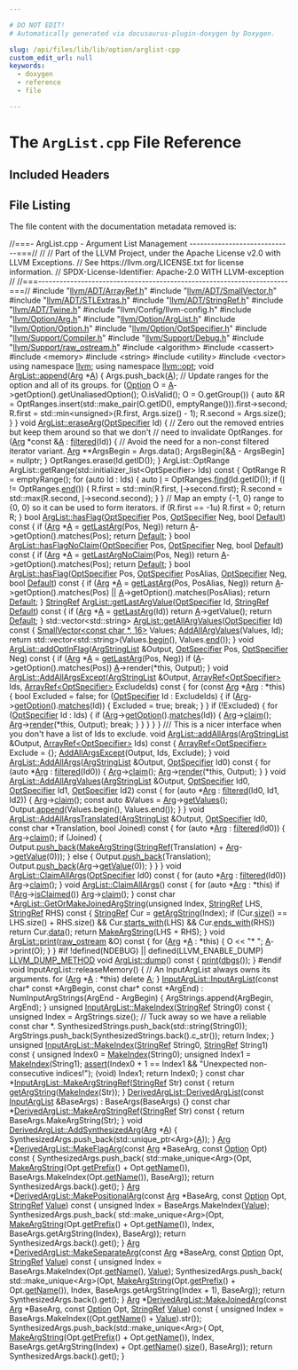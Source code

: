 ```yaml
---

# DO NOT EDIT!
# Automatically generated via docusaurus-plugin-doxygen by Doxygen.

slug: /api/files/lib/lib/option/arglist-cpp
custom_edit_url: null
keywords:
  - doxygen
  - reference
  - file

---
```





# The `ArgList.cpp` File Reference

<DoxygenPage pluginConfig={pluginConfig}>



## Included Headers

<IncludesList>
<IncludesListItem
  filePath="llvm/ADT/ArrayRef.h"
  permalink="/docs/api/files/include/include/llvm/include/llvm/adt/arrayref-h"
  isLocal="true" />
<IncludesListItem
  filePath="llvm/ADT/SmallVector.h"
  permalink="/docs/api/files/include/include/llvm/include/llvm/adt/smallvector-h"
  isLocal="true" />
<IncludesListItem
  filePath="llvm/ADT/STLExtras.h"
  permalink="/docs/api/files/include/include/llvm/include/llvm/adt/stlextras-h"
  isLocal="true" />
<IncludesListItem
  filePath="llvm/ADT/StringRef.h"
  permalink="/docs/api/files/include/include/llvm/include/llvm/adt/stringref-h"
  isLocal="true" />
<IncludesListItem
  filePath="llvm/ADT/Twine.h"
  permalink="/docs/api/files/include/include/llvm/include/llvm/adt/twine-h"
  isLocal="true" />
<IncludesListItem
  filePath="llvm/Config/llvm-config.h"
  permalink=""
  isLocal="true" />
<IncludesListItem
  filePath="llvm/Option/Arg.h"
  permalink="/docs/api/files/include/include/llvm/include/llvm/option/arg-h"
  isLocal="true" />
<IncludesListItem
  filePath="llvm/Option/ArgList.h"
  permalink="/docs/api/files/include/include/llvm/include/llvm/option/arglist-h"
  isLocal="true" />
<IncludesListItem
  filePath="llvm/Option/Option.h"
  permalink="/docs/api/files/include/include/llvm/include/llvm/option/option-h"
  isLocal="true" />
<IncludesListItem
  filePath="llvm/Option/OptSpecifier.h"
  permalink="/docs/api/files/include/include/llvm/include/llvm/option/optspecifier-h"
  isLocal="true" />
<IncludesListItem
  filePath="llvm/Support/Compiler.h"
  permalink="/docs/api/files/include/include/llvm/include/llvm/support/compiler-h"
  isLocal="true" />
<IncludesListItem
  filePath="llvm/Support/Debug.h"
  permalink="/docs/api/files/include/include/llvm/include/llvm/support/debug-h"
  isLocal="true" />
<IncludesListItem
  filePath="llvm/Support/raw_ostream.h"
  permalink="/docs/api/files/include/include/llvm/include/llvm/support/raw-ostream-h"
  isLocal="true" />
<IncludesListItem
  filePath="algorithm"
  permalink=""
  isLocal="false" />
<IncludesListItem
  filePath="cassert"
  permalink=""
  isLocal="false" />
<IncludesListItem
  filePath="memory"
  permalink=""
  isLocal="false" />
<IncludesListItem
  filePath="string"
  permalink=""
  isLocal="false" />
<IncludesListItem
  filePath="utility"
  permalink=""
  isLocal="false" />
<IncludesListItem
  filePath="vector"
  permalink=""
  isLocal="false" />
</IncludesList>


## File Listing

The file content with the documentation metadata removed is:

<ProgramListing>

<Link id="l00001" /><CodeLine lineNumber="1"><Highlight kind="comment">//===- ArgList.cpp - Argument List Management -----------------------------===//</Highlight><Highlight kind="normal"></Highlight></CodeLine>
<Link id="l00002" /><CodeLine lineNumber="2"><Highlight kind="normal"></Highlight><Highlight kind="comment">//</Highlight><Highlight kind="normal"></Highlight></CodeLine>
<Link id="l00003" /><CodeLine lineNumber="3"><Highlight kind="normal"></Highlight><Highlight kind="comment">// Part of the LLVM Project, under the Apache License v2.0 with LLVM Exceptions.</Highlight><Highlight kind="normal"></Highlight></CodeLine>
<Link id="l00004" /><CodeLine lineNumber="4"><Highlight kind="normal"></Highlight><Highlight kind="comment">// See https://llvm.org/LICENSE.txt for license information.</Highlight><Highlight kind="normal"></Highlight></CodeLine>
<Link id="l00005" /><CodeLine lineNumber="5"><Highlight kind="normal"></Highlight><Highlight kind="comment">// SPDX-License-Identifier: Apache-2.0 WITH LLVM-exception</Highlight><Highlight kind="normal"></Highlight></CodeLine>
<Link id="l00006" /><CodeLine lineNumber="6"><Highlight kind="normal"></Highlight><Highlight kind="comment">//</Highlight><Highlight kind="normal"></Highlight></CodeLine>
<Link id="l00007" /><CodeLine lineNumber="7"><Highlight kind="normal"></Highlight><Highlight kind="comment">//===----------------------------------------------------------------------===//</Highlight><Highlight kind="normal"></Highlight></CodeLine>
<Link id="l00008" /><CodeLine lineNumber="8"><Highlight kind="normal"></Highlight></CodeLine>
<Link id="l00009" /><CodeLine lineNumber="9"><Highlight kind="normal"></Highlight><Highlight kind="preprocessor">#include &quot;<a href="/docs/api/files/include/include/llvm/include/llvm/adt/arrayref-h">llvm/ADT/ArrayRef.h</a>&quot;</Highlight><Highlight kind="normal"></Highlight></CodeLine>
<Link id="l00010" /><CodeLine lineNumber="10"><Highlight kind="normal"></Highlight><Highlight kind="preprocessor">#include &quot;<a href="/docs/api/files/include/include/llvm/include/llvm/adt/smallvector-h">llvm/ADT/SmallVector.h</a>&quot;</Highlight><Highlight kind="normal"></Highlight></CodeLine>
<Link id="l00011" /><CodeLine lineNumber="11"><Highlight kind="normal"></Highlight><Highlight kind="preprocessor">#include &quot;<a href="/docs/api/files/include/include/llvm/include/llvm/adt/stlextras-h">llvm/ADT/STLExtras.h</a>&quot;</Highlight><Highlight kind="normal"></Highlight></CodeLine>
<Link id="l00012" /><CodeLine lineNumber="12"><Highlight kind="normal"></Highlight><Highlight kind="preprocessor">#include &quot;<a href="/docs/api/files/include/include/llvm/include/llvm/adt/stringref-h">llvm/ADT/StringRef.h</a>&quot;</Highlight><Highlight kind="normal"></Highlight></CodeLine>
<Link id="l00013" /><CodeLine lineNumber="13"><Highlight kind="normal"></Highlight><Highlight kind="preprocessor">#include &quot;<a href="/docs/api/files/include/include/llvm/include/llvm/adt/twine-h">llvm/ADT/Twine.h</a>&quot;</Highlight><Highlight kind="normal"></Highlight></CodeLine>
<Link id="l00014" /><CodeLine lineNumber="14"><Highlight kind="normal"></Highlight><Highlight kind="preprocessor">#include &quot;llvm/Config/llvm-config.h&quot;</Highlight><Highlight kind="normal"></Highlight></CodeLine>
<Link id="l00015" /><CodeLine lineNumber="15"><Highlight kind="normal"></Highlight><Highlight kind="preprocessor">#include &quot;<a href="/docs/api/files/include/include/llvm/include/llvm/option/arg-h">llvm/Option/Arg.h</a>&quot;</Highlight><Highlight kind="normal"></Highlight></CodeLine>
<Link id="l00016" /><CodeLine lineNumber="16"><Highlight kind="normal"></Highlight><Highlight kind="preprocessor">#include &quot;<a href="/docs/api/files/include/include/llvm/include/llvm/option/arglist-h">llvm/Option/ArgList.h</a>&quot;</Highlight><Highlight kind="normal"></Highlight></CodeLine>
<Link id="l00017" /><CodeLine lineNumber="17"><Highlight kind="normal"></Highlight><Highlight kind="preprocessor">#include &quot;<a href="/docs/api/files/include/include/llvm/include/llvm/option/option-h">llvm/Option/Option.h</a>&quot;</Highlight><Highlight kind="normal"></Highlight></CodeLine>
<Link id="l00018" /><CodeLine lineNumber="18"><Highlight kind="normal"></Highlight><Highlight kind="preprocessor">#include &quot;<a href="/docs/api/files/include/include/llvm/include/llvm/option/optspecifier-h">llvm/Option/OptSpecifier.h</a>&quot;</Highlight><Highlight kind="normal"></Highlight></CodeLine>
<Link id="l00019" /><CodeLine lineNumber="19"><Highlight kind="normal"></Highlight><Highlight kind="preprocessor">#include &quot;<a href="/docs/api/files/include/include/llvm/include/llvm/support/compiler-h">llvm/Support/Compiler.h</a>&quot;</Highlight><Highlight kind="normal"></Highlight></CodeLine>
<Link id="l00020" /><CodeLine lineNumber="20"><Highlight kind="normal"></Highlight><Highlight kind="preprocessor">#include &quot;<a href="/docs/api/files/include/include/llvm/include/llvm/support/debug-h">llvm/Support/Debug.h</a>&quot;</Highlight><Highlight kind="normal"></Highlight></CodeLine>
<Link id="l00021" /><CodeLine lineNumber="21"><Highlight kind="normal"></Highlight><Highlight kind="preprocessor">#include &quot;<a href="/docs/api/files/include/include/llvm/include/llvm/support/raw-ostream-h">llvm/Support/raw&#95;ostream.h</a>&quot;</Highlight><Highlight kind="normal"></Highlight></CodeLine>
<Link id="l00022" /><CodeLine lineNumber="22"><Highlight kind="normal"></Highlight><Highlight kind="preprocessor">#include &lt;algorithm&gt;</Highlight><Highlight kind="normal"></Highlight></CodeLine>
<Link id="l00023" /><CodeLine lineNumber="23"><Highlight kind="normal"></Highlight><Highlight kind="preprocessor">#include &lt;cassert&gt;</Highlight><Highlight kind="normal"></Highlight></CodeLine>
<Link id="l00024" /><CodeLine lineNumber="24"><Highlight kind="normal"></Highlight><Highlight kind="preprocessor">#include &lt;memory&gt;</Highlight><Highlight kind="normal"></Highlight></CodeLine>
<Link id="l00025" /><CodeLine lineNumber="25"><Highlight kind="normal"></Highlight><Highlight kind="preprocessor">#include &lt;string&gt;</Highlight><Highlight kind="normal"></Highlight></CodeLine>
<Link id="l00026" /><CodeLine lineNumber="26"><Highlight kind="normal"></Highlight><Highlight kind="preprocessor">#include &lt;utility&gt;</Highlight><Highlight kind="normal"></Highlight></CodeLine>
<Link id="l00027" /><CodeLine lineNumber="27"><Highlight kind="normal"></Highlight><Highlight kind="preprocessor">#include &lt;vector&gt;</Highlight><Highlight kind="normal"></Highlight></CodeLine>
<Link id="l00028" /><CodeLine lineNumber="28"><Highlight kind="normal"></Highlight></CodeLine>
<Link id="l00029" /><CodeLine lineNumber="29"><Highlight kind="normal"></Highlight><Highlight kind="keyword">using namespace </Highlight><Highlight kind="normal"><a href="/docs/api/namespaces/llvm">llvm</a>;</Highlight></CodeLine>
<Link id="l00030" /><CodeLine lineNumber="30"><Highlight kind="normal"></Highlight><Highlight kind="keyword">using namespace </Highlight><Highlight kind="normal"><a href="/docs/api/namespaces/llvm/opt">llvm::opt</a>;</Highlight></CodeLine>
<Link id="l00031" /><CodeLine lineNumber="31"><Highlight kind="normal"></Highlight></CodeLine>
<Link id="l00032" /><CodeLine lineNumber="32" lineLink="/docs/api/classes/llvm/opt/arglist/#a862d6016ee6bbfb979acf4739b4fcfac"><Highlight kind="normal"></Highlight><Highlight kind="keywordtype">void</Highlight><Highlight kind="normal"> <a href="/docs/api/classes/llvm/opt/arglist/#a862d6016ee6bbfb979acf4739b4fcfac">ArgList::append</a>(<a href="/docs/api/classes/llvm/opt/arg">Arg</a> &#42;<a href="/docs/api/files/lib/lib/ir/builtingcs-cpp/#a2e38c85003a042421cde1647632d0b72">A</a>) &#123;</Highlight></CodeLine>
<Link id="l00033" /><CodeLine lineNumber="33"><Highlight kind="normal">  Args.push&#95;back(<a href="/docs/api/files/lib/lib/ir/builtingcs-cpp/#a2e38c85003a042421cde1647632d0b72">A</a>);</Highlight></CodeLine>
<Link id="l00034" /><CodeLine lineNumber="34"><Highlight kind="normal"></Highlight></CodeLine>
<Link id="l00035" /><CodeLine lineNumber="35"><Highlight kind="normal">  </Highlight><Highlight kind="comment">// Update ranges for the option and all of its groups.</Highlight><Highlight kind="normal"></Highlight></CodeLine>
<Link id="l00036" /><CodeLine lineNumber="36"><Highlight kind="normal">  </Highlight><Highlight kind="keywordflow">for</Highlight><Highlight kind="normal"> (<a href="/docs/api/classes/llvm/opt/option">Option</a> O = <a href="/docs/api/files/lib/lib/ir/builtingcs-cpp/#a2e38c85003a042421cde1647632d0b72">A</a>-&gt;getOption().getUnaliasedOption(); O.isValid();</Highlight></CodeLine>
<Link id="l00037" /><CodeLine lineNumber="37"><Highlight kind="normal">       O = O.getGroup()) &#123;</Highlight></CodeLine>
<Link id="l00038" /><CodeLine lineNumber="38"><Highlight kind="normal">    </Highlight><Highlight kind="keyword">auto</Highlight><Highlight kind="normal"> &amp;R =</Highlight></CodeLine>
<Link id="l00039" /><CodeLine lineNumber="39"><Highlight kind="normal">        OptRanges.insert(std::make&#95;pair(O.getID(), emptyRange())).first-&gt;second;</Highlight></CodeLine>
<Link id="l00040" /><CodeLine lineNumber="40"><Highlight kind="normal">    R.first = std::min&lt;unsigned&gt;(R.first, Args.size() - 1);</Highlight></CodeLine>
<Link id="l00041" /><CodeLine lineNumber="41"><Highlight kind="normal">    R.second = Args.size();</Highlight></CodeLine>
<Link id="l00042" /><CodeLine lineNumber="42"><Highlight kind="normal">  &#125;</Highlight></CodeLine>
<Link id="l00043" /><CodeLine lineNumber="43"><Highlight kind="normal">&#125;</Highlight></CodeLine>
<Link id="l00044" /><CodeLine lineNumber="44"><Highlight kind="normal"></Highlight></CodeLine>
<Link id="l00045" /><CodeLine lineNumber="45" lineLink="/docs/api/classes/llvm/opt/arglist/#a156189fac43bbb6cb89af54b0a72ebca"><Highlight kind="normal"></Highlight><Highlight kind="keywordtype">void</Highlight><Highlight kind="normal"> <a href="/docs/api/classes/llvm/opt/arglist/#a156189fac43bbb6cb89af54b0a72ebca">ArgList::eraseArg</a>(<a href="/docs/api/classes/llvm/opt/optspecifier">OptSpecifier</a> Id) &#123;</Highlight></CodeLine>
<Link id="l00046" /><CodeLine lineNumber="46"><Highlight kind="normal">  </Highlight><Highlight kind="comment">// Zero out the removed entries but keep them around so that we don&#39;t</Highlight><Highlight kind="normal"></Highlight></CodeLine>
<Link id="l00047" /><CodeLine lineNumber="47"><Highlight kind="normal">  </Highlight><Highlight kind="comment">// need to invalidate OptRanges.</Highlight><Highlight kind="normal"></Highlight></CodeLine>
<Link id="l00048" /><CodeLine lineNumber="48"><Highlight kind="normal">  </Highlight><Highlight kind="keywordflow">for</Highlight><Highlight kind="normal"> (<a href="/docs/api/classes/llvm/opt/arg">Arg</a> &#42;</Highlight><Highlight kind="keyword">const</Highlight><Highlight kind="normal"> &amp;<a href="/docs/api/files/lib/lib/ir/builtingcs-cpp/#a2e38c85003a042421cde1647632d0b72">A</a> : <a href="/docs/api/classes/llvm/opt/arglist/#ae6005f6bafe8396d40dc173831c6bdba">filtered</a>(Id)) &#123;</Highlight></CodeLine>
<Link id="l00049" /><CodeLine lineNumber="49"><Highlight kind="normal">    </Highlight><Highlight kind="comment">// Avoid the need for a non-const filtered iterator variant.</Highlight><Highlight kind="normal"></Highlight></CodeLine>
<Link id="l00050" /><CodeLine lineNumber="50"><Highlight kind="normal">    <a href="/docs/api/classes/llvm/opt/arg">Arg</a> &#42;&#42;ArgsBegin = Args.data();</Highlight></CodeLine>
<Link id="l00051" /><CodeLine lineNumber="51"><Highlight kind="normal">    ArgsBegin&#91;&amp;<a href="/docs/api/files/lib/lib/ir/builtingcs-cpp/#a2e38c85003a042421cde1647632d0b72">A</a> - ArgsBegin&#93; = </Highlight><Highlight kind="keyword">nullptr</Highlight><Highlight kind="normal">;</Highlight></CodeLine>
<Link id="l00052" /><CodeLine lineNumber="52"><Highlight kind="normal">  &#125;</Highlight></CodeLine>
<Link id="l00053" /><CodeLine lineNumber="53"><Highlight kind="normal">  OptRanges.erase(Id.getID());</Highlight></CodeLine>
<Link id="l00054" /><CodeLine lineNumber="54"><Highlight kind="normal">&#125;</Highlight></CodeLine>
<Link id="l00055" /><CodeLine lineNumber="55"><Highlight kind="normal"></Highlight></CodeLine>
<Link id="l00056" /><CodeLine lineNumber="56"><Highlight kind="normal">ArgList::OptRange</Highlight></CodeLine>
<Link id="l00057" /><CodeLine lineNumber="57"><Highlight kind="normal">ArgList::getRange(std::initializer&#95;list&lt;OptSpecifier&gt; Ids)</Highlight><Highlight kind="keyword"> const </Highlight><Highlight kind="normal">&#123;</Highlight></CodeLine>
<Link id="l00058" /><CodeLine lineNumber="58"><Highlight kind="normal">  OptRange R = emptyRange();</Highlight></CodeLine>
<Link id="l00059" /><CodeLine lineNumber="59"><Highlight kind="normal">  </Highlight><Highlight kind="keywordflow">for</Highlight><Highlight kind="normal"> (</Highlight><Highlight kind="keyword">auto</Highlight><Highlight kind="normal"> Id : Ids) &#123;</Highlight></CodeLine>
<Link id="l00060" /><CodeLine lineNumber="60"><Highlight kind="normal">    </Highlight><Highlight kind="keyword">auto</Highlight><Highlight kind="normal"> <a href="/docs/api/files/lib/lib/support/md5-cpp/#ac0eafdc9ee161b71e7af98af736952fd">I</a> = OptRanges.<a href="/docs/api/classes/llvm/densemapbase/#a0c047f127ed4380a6f383d70bec4eb94">find</a>(Id.getID());</Highlight></CodeLine>
<Link id="l00061" /><CodeLine lineNumber="61"><Highlight kind="normal">    </Highlight><Highlight kind="keywordflow">if</Highlight><Highlight kind="normal"> (<a href="/docs/api/files/lib/lib/support/md5-cpp/#ac0eafdc9ee161b71e7af98af736952fd">I</a> != OptRanges.<a href="/docs/api/classes/llvm/densemapbase/#a65520b9c67759099e313d0f4e7b5ff9e">end</a>()) &#123;</Highlight></CodeLine>
<Link id="l00062" /><CodeLine lineNumber="62"><Highlight kind="normal">      R.first = std::min(R.first, <a href="/docs/api/files/lib/lib/support/md5-cpp/#ac0eafdc9ee161b71e7af98af736952fd">I</a>-&gt;second.first);</Highlight></CodeLine>
<Link id="l00063" /><CodeLine lineNumber="63"><Highlight kind="normal">      R.second = std::max(R.second, <a href="/docs/api/files/lib/lib/support/md5-cpp/#ac0eafdc9ee161b71e7af98af736952fd">I</a>-&gt;second.second);</Highlight></CodeLine>
<Link id="l00064" /><CodeLine lineNumber="64"><Highlight kind="normal">    &#125;</Highlight></CodeLine>
<Link id="l00065" /><CodeLine lineNumber="65"><Highlight kind="normal">  &#125;</Highlight></CodeLine>
<Link id="l00066" /><CodeLine lineNumber="66"><Highlight kind="normal">  </Highlight><Highlight kind="comment">// Map an empty &#123;-1, 0&#125; range to &#123;0, 0&#125; so it can be used to form iterators.</Highlight><Highlight kind="normal"></Highlight></CodeLine>
<Link id="l00067" /><CodeLine lineNumber="67"><Highlight kind="normal">  </Highlight><Highlight kind="keywordflow">if</Highlight><Highlight kind="normal"> (R.first == -1u)</Highlight></CodeLine>
<Link id="l00068" /><CodeLine lineNumber="68"><Highlight kind="normal">    R.first = 0;</Highlight></CodeLine>
<Link id="l00069" /><CodeLine lineNumber="69"><Highlight kind="normal">  </Highlight><Highlight kind="keywordflow">return</Highlight><Highlight kind="normal"> R;</Highlight></CodeLine>
<Link id="l00070" /><CodeLine lineNumber="70"><Highlight kind="normal">&#125;</Highlight></CodeLine>
<Link id="l00071" /><CodeLine lineNumber="71"><Highlight kind="normal"></Highlight></CodeLine>
<Link id="l00072" /><CodeLine lineNumber="72" lineLink="/docs/api/classes/llvm/opt/arglist/#af4ede33e90efaf90c6534f43b3cfbffc"><Highlight kind="normal"></Highlight><Highlight kind="keywordtype">bool</Highlight><Highlight kind="normal"> <a href="/docs/api/classes/llvm/opt/arglist/#af4ede33e90efaf90c6534f43b3cfbffc">ArgList::hasFlag</a>(<a href="/docs/api/classes/llvm/opt/optspecifier">OptSpecifier</a> Pos, <a href="/docs/api/classes/llvm/opt/optspecifier">OptSpecifier</a> Neg, </Highlight><Highlight kind="keywordtype">bool</Highlight><Highlight kind="normal"> <a href="/docs/api/namespaces/llvm/#ae58c751054b01f206f9b9e34e461d25fa7a1920d61156abc05a60135aefe8bc67">Default</a>)</Highlight><Highlight kind="keyword"> const </Highlight><Highlight kind="normal">&#123;</Highlight></CodeLine>
<Link id="l00073" /><CodeLine lineNumber="73"><Highlight kind="normal">  </Highlight><Highlight kind="keywordflow">if</Highlight><Highlight kind="normal"> (<a href="/docs/api/classes/llvm/opt/arg">Arg</a> &#42;<a href="/docs/api/files/lib/lib/ir/builtingcs-cpp/#a2e38c85003a042421cde1647632d0b72">A</a> = <a href="/docs/api/classes/llvm/opt/arglist/#aa7b3f568748cb5a0cab744337ae3eb52">getLastArg</a>(Pos, Neg))</Highlight></CodeLine>
<Link id="l00074" /><CodeLine lineNumber="74"><Highlight kind="normal">    </Highlight><Highlight kind="keywordflow">return</Highlight><Highlight kind="normal"> <a href="/docs/api/files/lib/lib/ir/builtingcs-cpp/#a2e38c85003a042421cde1647632d0b72">A</a>-&gt;getOption().matches(Pos);</Highlight></CodeLine>
<Link id="l00075" /><CodeLine lineNumber="75"><Highlight kind="normal">  </Highlight><Highlight kind="keywordflow">return</Highlight><Highlight kind="normal"> <a href="/docs/api/namespaces/llvm/#ae58c751054b01f206f9b9e34e461d25fa7a1920d61156abc05a60135aefe8bc67">Default</a>;</Highlight></CodeLine>
<Link id="l00076" /><CodeLine lineNumber="76"><Highlight kind="normal">&#125;</Highlight></CodeLine>
<Link id="l00077" /><CodeLine lineNumber="77"><Highlight kind="normal"></Highlight></CodeLine>
<Link id="l00078" /><CodeLine lineNumber="78" lineLink="/docs/api/classes/llvm/opt/arglist/#a4a6d454c010b5cdcae7d8990ae44d0a5"><Highlight kind="normal"></Highlight><Highlight kind="keywordtype">bool</Highlight><Highlight kind="normal"> <a href="/docs/api/classes/llvm/opt/arglist/#a4a6d454c010b5cdcae7d8990ae44d0a5">ArgList::hasFlagNoClaim</a>(<a href="/docs/api/classes/llvm/opt/optspecifier">OptSpecifier</a> Pos, <a href="/docs/api/classes/llvm/opt/optspecifier">OptSpecifier</a> Neg,</Highlight></CodeLine>
<Link id="l00079" /><CodeLine lineNumber="79"><Highlight kind="normal">                             </Highlight><Highlight kind="keywordtype">bool</Highlight><Highlight kind="normal"> <a href="/docs/api/namespaces/llvm/#ae58c751054b01f206f9b9e34e461d25fa7a1920d61156abc05a60135aefe8bc67">Default</a>)</Highlight><Highlight kind="keyword"> const </Highlight><Highlight kind="normal">&#123;</Highlight></CodeLine>
<Link id="l00080" /><CodeLine lineNumber="80"><Highlight kind="normal">  </Highlight><Highlight kind="keywordflow">if</Highlight><Highlight kind="normal"> (<a href="/docs/api/classes/llvm/opt/arg">Arg</a> &#42;<a href="/docs/api/files/lib/lib/ir/builtingcs-cpp/#a2e38c85003a042421cde1647632d0b72">A</a> = <a href="/docs/api/classes/llvm/opt/arglist/#a3102b968dbf681bb7353e02eba411a11">getLastArgNoClaim</a>(Pos, Neg))</Highlight></CodeLine>
<Link id="l00081" /><CodeLine lineNumber="81"><Highlight kind="normal">    </Highlight><Highlight kind="keywordflow">return</Highlight><Highlight kind="normal"> <a href="/docs/api/files/lib/lib/ir/builtingcs-cpp/#a2e38c85003a042421cde1647632d0b72">A</a>-&gt;getOption().matches(Pos);</Highlight></CodeLine>
<Link id="l00082" /><CodeLine lineNumber="82"><Highlight kind="normal">  </Highlight><Highlight kind="keywordflow">return</Highlight><Highlight kind="normal"> <a href="/docs/api/namespaces/llvm/#ae58c751054b01f206f9b9e34e461d25fa7a1920d61156abc05a60135aefe8bc67">Default</a>;</Highlight></CodeLine>
<Link id="l00083" /><CodeLine lineNumber="83"><Highlight kind="normal">&#125;</Highlight></CodeLine>
<Link id="l00084" /><CodeLine lineNumber="84"><Highlight kind="normal"></Highlight></CodeLine>
<Link id="l00085" /><CodeLine lineNumber="85" lineLink="/docs/api/classes/llvm/opt/arglist/#af5d90967a9f37775b3b18b46b846316b"><Highlight kind="normal"></Highlight><Highlight kind="keywordtype">bool</Highlight><Highlight kind="normal"> <a href="/docs/api/classes/llvm/opt/arglist/#af4ede33e90efaf90c6534f43b3cfbffc">ArgList::hasFlag</a>(<a href="/docs/api/classes/llvm/opt/optspecifier">OptSpecifier</a> Pos, <a href="/docs/api/classes/llvm/opt/optspecifier">OptSpecifier</a> PosAlias, <a href="/docs/api/classes/llvm/opt/optspecifier">OptSpecifier</a> Neg,</Highlight></CodeLine>
<Link id="l00086" /><CodeLine lineNumber="86"><Highlight kind="normal">                      </Highlight><Highlight kind="keywordtype">bool</Highlight><Highlight kind="normal"> <a href="/docs/api/namespaces/llvm/#ae58c751054b01f206f9b9e34e461d25fa7a1920d61156abc05a60135aefe8bc67">Default</a>)</Highlight><Highlight kind="keyword"> const </Highlight><Highlight kind="normal">&#123;</Highlight></CodeLine>
<Link id="l00087" /><CodeLine lineNumber="87"><Highlight kind="normal">  </Highlight><Highlight kind="keywordflow">if</Highlight><Highlight kind="normal"> (<a href="/docs/api/classes/llvm/opt/arg">Arg</a> &#42;<a href="/docs/api/files/lib/lib/ir/builtingcs-cpp/#a2e38c85003a042421cde1647632d0b72">A</a> = <a href="/docs/api/classes/llvm/opt/arglist/#aa7b3f568748cb5a0cab744337ae3eb52">getLastArg</a>(Pos, PosAlias, Neg))</Highlight></CodeLine>
<Link id="l00088" /><CodeLine lineNumber="88"><Highlight kind="normal">    </Highlight><Highlight kind="keywordflow">return</Highlight><Highlight kind="normal"> <a href="/docs/api/files/lib/lib/ir/builtingcs-cpp/#a2e38c85003a042421cde1647632d0b72">A</a>-&gt;getOption().matches(Pos) || <a href="/docs/api/files/lib/lib/ir/builtingcs-cpp/#a2e38c85003a042421cde1647632d0b72">A</a>-&gt;getOption().matches(PosAlias);</Highlight></CodeLine>
<Link id="l00089" /><CodeLine lineNumber="89"><Highlight kind="normal">  </Highlight><Highlight kind="keywordflow">return</Highlight><Highlight kind="normal"> <a href="/docs/api/namespaces/llvm/#ae58c751054b01f206f9b9e34e461d25fa7a1920d61156abc05a60135aefe8bc67">Default</a>;</Highlight></CodeLine>
<Link id="l00090" /><CodeLine lineNumber="90"><Highlight kind="normal">&#125;</Highlight></CodeLine>
<Link id="l00091" /><CodeLine lineNumber="91"><Highlight kind="normal"></Highlight></CodeLine>
<Link id="l00092" /><CodeLine lineNumber="92" lineLink="/docs/api/classes/llvm/opt/arglist/#adc31a5f33c24a36189f865c605247c68"><Highlight kind="normal"><a href="/docs/api/classes/llvm/stringref">StringRef</a> <a href="/docs/api/classes/llvm/opt/arglist/#adc31a5f33c24a36189f865c605247c68">ArgList::getLastArgValue</a>(<a href="/docs/api/classes/llvm/opt/optspecifier">OptSpecifier</a> Id, <a href="/docs/api/classes/llvm/stringref">StringRef</a> <a href="/docs/api/namespaces/llvm/#ae58c751054b01f206f9b9e34e461d25fa7a1920d61156abc05a60135aefe8bc67">Default</a>)</Highlight><Highlight kind="keyword"> const </Highlight><Highlight kind="normal">&#123;</Highlight></CodeLine>
<Link id="l00093" /><CodeLine lineNumber="93"><Highlight kind="normal">  </Highlight><Highlight kind="keywordflow">if</Highlight><Highlight kind="normal"> (<a href="/docs/api/classes/llvm/opt/arg">Arg</a> &#42;<a href="/docs/api/files/lib/lib/ir/builtingcs-cpp/#a2e38c85003a042421cde1647632d0b72">A</a> = <a href="/docs/api/classes/llvm/opt/arglist/#aa7b3f568748cb5a0cab744337ae3eb52">getLastArg</a>(Id))</Highlight></CodeLine>
<Link id="l00094" /><CodeLine lineNumber="94"><Highlight kind="normal">    </Highlight><Highlight kind="keywordflow">return</Highlight><Highlight kind="normal"> <a href="/docs/api/files/lib/lib/ir/builtingcs-cpp/#a2e38c85003a042421cde1647632d0b72">A</a>-&gt;getValue();</Highlight></CodeLine>
<Link id="l00095" /><CodeLine lineNumber="95"><Highlight kind="normal">  </Highlight><Highlight kind="keywordflow">return</Highlight><Highlight kind="normal"> <a href="/docs/api/namespaces/llvm/#ae58c751054b01f206f9b9e34e461d25fa7a1920d61156abc05a60135aefe8bc67">Default</a>;</Highlight></CodeLine>
<Link id="l00096" /><CodeLine lineNumber="96"><Highlight kind="normal">&#125;</Highlight></CodeLine>
<Link id="l00097" /><CodeLine lineNumber="97"><Highlight kind="normal"></Highlight></CodeLine>
<Link id="l00098" /><CodeLine lineNumber="98" lineLink="/docs/api/classes/llvm/opt/arglist/#ace2ec29a8f2231556c7f8a20929cc138"><Highlight kind="normal">std::vector&lt;std::string&gt; <a href="/docs/api/classes/llvm/opt/arglist/#ace2ec29a8f2231556c7f8a20929cc138">ArgList::getAllArgValues</a>(<a href="/docs/api/classes/llvm/opt/optspecifier">OptSpecifier</a> Id)</Highlight><Highlight kind="keyword"> const </Highlight><Highlight kind="normal">&#123;</Highlight></CodeLine>
<Link id="l00099" /><CodeLine lineNumber="99"><Highlight kind="normal">  <a href="/docs/api/classes/llvm/smallvector">SmallVector&lt;const char &#42;, 16&gt;</a> Values;</Highlight></CodeLine>
<Link id="l00100" /><CodeLine lineNumber="100"><Highlight kind="normal">  <a href="/docs/api/classes/llvm/opt/arglist/#a279c6ca725e36eff09469d98e6ee1988">AddAllArgValues</a>(Values, Id);</Highlight></CodeLine>
<Link id="l00101" /><CodeLine lineNumber="101"><Highlight kind="normal">  </Highlight><Highlight kind="keywordflow">return</Highlight><Highlight kind="normal"> std::vector&lt;std::string&gt;(Values.<a href="/docs/api/classes/llvm/smallvectortemplatecommon/#a8a045d250952c0867382a9840ee18fdf">begin</a>(), Values.<a href="/docs/api/classes/llvm/smallvectortemplatecommon/#a075e34e98605d0e7c289763a104869ac">end</a>());</Highlight></CodeLine>
<Link id="l00102" /><CodeLine lineNumber="102"><Highlight kind="normal">&#125;</Highlight></CodeLine>
<Link id="l00103" /><CodeLine lineNumber="103"><Highlight kind="normal"></Highlight></CodeLine>
<Link id="l00104" /><CodeLine lineNumber="104" lineLink="/docs/api/classes/llvm/opt/arglist/#a342aaf3c2d86a3defc7baf1549143997"><Highlight kind="normal"></Highlight><Highlight kind="keywordtype">void</Highlight><Highlight kind="normal"> <a href="/docs/api/classes/llvm/opt/arglist/#a342aaf3c2d86a3defc7baf1549143997">ArgList::addOptInFlag</a>(<a href="/docs/api/namespaces/llvm/opt/#a2ceb2416aeccdb4b087e29abc8c6b52f">ArgStringList</a> &amp;Output, <a href="/docs/api/classes/llvm/opt/optspecifier">OptSpecifier</a> Pos,</Highlight></CodeLine>
<Link id="l00105" /><CodeLine lineNumber="105"><Highlight kind="normal">                           <a href="/docs/api/classes/llvm/opt/optspecifier">OptSpecifier</a> Neg)</Highlight><Highlight kind="keyword"> const </Highlight><Highlight kind="normal">&#123;</Highlight></CodeLine>
<Link id="l00106" /><CodeLine lineNumber="106"><Highlight kind="normal">  </Highlight><Highlight kind="keywordflow">if</Highlight><Highlight kind="normal"> (<a href="/docs/api/classes/llvm/opt/arg">Arg</a> &#42;<a href="/docs/api/files/lib/lib/ir/builtingcs-cpp/#a2e38c85003a042421cde1647632d0b72">A</a> = <a href="/docs/api/classes/llvm/opt/arglist/#aa7b3f568748cb5a0cab744337ae3eb52">getLastArg</a>(Pos, Neg))</Highlight></CodeLine>
<Link id="l00107" /><CodeLine lineNumber="107"><Highlight kind="normal">    </Highlight><Highlight kind="keywordflow">if</Highlight><Highlight kind="normal"> (<a href="/docs/api/files/lib/lib/ir/builtingcs-cpp/#a2e38c85003a042421cde1647632d0b72">A</a>-&gt;getOption().matches(Pos))</Highlight></CodeLine>
<Link id="l00108" /><CodeLine lineNumber="108"><Highlight kind="normal">      <a href="/docs/api/files/lib/lib/ir/builtingcs-cpp/#a2e38c85003a042421cde1647632d0b72">A</a>-&gt;render(&#42;</Highlight><Highlight kind="keyword">this</Highlight><Highlight kind="normal">, Output);</Highlight></CodeLine>
<Link id="l00109" /><CodeLine lineNumber="109"><Highlight kind="normal">&#125;</Highlight></CodeLine>
<Link id="l00110" /><CodeLine lineNumber="110"><Highlight kind="normal"></Highlight></CodeLine>
<Link id="l00111" /><CodeLine lineNumber="111" lineLink="/docs/api/classes/llvm/opt/arglist/#ab7ef568579e2fc175c4d3d68921a1a9b"><Highlight kind="normal"></Highlight><Highlight kind="keywordtype">void</Highlight><Highlight kind="normal"> <a href="/docs/api/classes/llvm/opt/arglist/#ab7ef568579e2fc175c4d3d68921a1a9b">ArgList::AddAllArgsExcept</a>(<a href="/docs/api/namespaces/llvm/opt/#a2ceb2416aeccdb4b087e29abc8c6b52f">ArgStringList</a> &amp;Output,</Highlight></CodeLine>
<Link id="l00112" /><CodeLine lineNumber="112"><Highlight kind="normal">                               <a href="/docs/api/classes/llvm/arrayref">ArrayRef&lt;OptSpecifier&gt;</a> Ids,</Highlight></CodeLine>
<Link id="l00113" /><CodeLine lineNumber="113"><Highlight kind="normal">                               <a href="/docs/api/classes/llvm/arrayref">ArrayRef&lt;OptSpecifier&gt;</a> ExcludeIds)</Highlight><Highlight kind="keyword"> const </Highlight><Highlight kind="normal">&#123;</Highlight></CodeLine>
<Link id="l00114" /><CodeLine lineNumber="114"><Highlight kind="normal">  </Highlight><Highlight kind="keywordflow">for</Highlight><Highlight kind="normal"> (</Highlight><Highlight kind="keyword">const</Highlight><Highlight kind="normal"> <a href="/docs/api/classes/llvm/opt/arg">Arg</a> &#42;<a href="/docs/api/classes/llvm/opt/arg">Arg</a> : &#42;</Highlight><Highlight kind="keyword">this</Highlight><Highlight kind="normal">) &#123;</Highlight></CodeLine>
<Link id="l00115" /><CodeLine lineNumber="115"><Highlight kind="normal">    </Highlight><Highlight kind="keywordtype">bool</Highlight><Highlight kind="normal"> Excluded = </Highlight><Highlight kind="keyword">false</Highlight><Highlight kind="normal">;</Highlight></CodeLine>
<Link id="l00116" /><CodeLine lineNumber="116"><Highlight kind="normal">    </Highlight><Highlight kind="keywordflow">for</Highlight><Highlight kind="normal"> (<a href="/docs/api/classes/llvm/opt/optspecifier">OptSpecifier</a> Id : ExcludeIds) &#123;</Highlight></CodeLine>
<Link id="l00117" /><CodeLine lineNumber="117"><Highlight kind="normal">      </Highlight><Highlight kind="keywordflow">if</Highlight><Highlight kind="normal"> (<a href="/docs/api/classes/llvm/opt/arg">Arg</a>-&gt;<a href="/docs/api/classes/llvm/opt/arg/#a666ec80cc708a588992a87278c4e1f74">getOption</a>().<a href="/docs/api/classes/llvm/opt/option/#a34443bb51a0b61e6c113e721533d3235">matches</a>(Id)) &#123;</Highlight></CodeLine>
<Link id="l00118" /><CodeLine lineNumber="118"><Highlight kind="normal">        Excluded = </Highlight><Highlight kind="keyword">true</Highlight><Highlight kind="normal">;</Highlight></CodeLine>
<Link id="l00119" /><CodeLine lineNumber="119"><Highlight kind="normal">        </Highlight><Highlight kind="keywordflow">break</Highlight><Highlight kind="normal">;</Highlight></CodeLine>
<Link id="l00120" /><CodeLine lineNumber="120"><Highlight kind="normal">      &#125;</Highlight></CodeLine>
<Link id="l00121" /><CodeLine lineNumber="121"><Highlight kind="normal">    &#125;</Highlight></CodeLine>
<Link id="l00122" /><CodeLine lineNumber="122"><Highlight kind="normal">    </Highlight><Highlight kind="keywordflow">if</Highlight><Highlight kind="normal"> (!Excluded) &#123;</Highlight></CodeLine>
<Link id="l00123" /><CodeLine lineNumber="123"><Highlight kind="normal">      </Highlight><Highlight kind="keywordflow">for</Highlight><Highlight kind="normal"> (<a href="/docs/api/classes/llvm/opt/optspecifier">OptSpecifier</a> Id : Ids) &#123;</Highlight></CodeLine>
<Link id="l00124" /><CodeLine lineNumber="124"><Highlight kind="normal">        </Highlight><Highlight kind="keywordflow">if</Highlight><Highlight kind="normal"> (<a href="/docs/api/classes/llvm/opt/arg">Arg</a>-&gt;<a href="/docs/api/classes/llvm/opt/arg/#a666ec80cc708a588992a87278c4e1f74">getOption</a>().<a href="/docs/api/classes/llvm/opt/option/#a34443bb51a0b61e6c113e721533d3235">matches</a>(Id)) &#123;</Highlight></CodeLine>
<Link id="l00125" /><CodeLine lineNumber="125"><Highlight kind="normal">          <a href="/docs/api/classes/llvm/opt/arg">Arg</a>-&gt;<a href="/docs/api/classes/llvm/opt/arg/#acb283e68273392bc0169fe79b4e8e134">claim</a>();</Highlight></CodeLine>
<Link id="l00126" /><CodeLine lineNumber="126"><Highlight kind="normal">          <a href="/docs/api/classes/llvm/opt/arg">Arg</a>-&gt;<a href="/docs/api/classes/llvm/opt/arg/#a05377ec092a5d076c82dd3285317e6fa">render</a>(&#42;</Highlight><Highlight kind="keyword">this</Highlight><Highlight kind="normal">, Output);</Highlight></CodeLine>
<Link id="l00127" /><CodeLine lineNumber="127"><Highlight kind="normal">          </Highlight><Highlight kind="keywordflow">break</Highlight><Highlight kind="normal">;</Highlight></CodeLine>
<Link id="l00128" /><CodeLine lineNumber="128"><Highlight kind="normal">        &#125;</Highlight></CodeLine>
<Link id="l00129" /><CodeLine lineNumber="129"><Highlight kind="normal">      &#125;</Highlight></CodeLine>
<Link id="l00130" /><CodeLine lineNumber="130"><Highlight kind="normal">    &#125;</Highlight></CodeLine>
<Link id="l00131" /><CodeLine lineNumber="131"><Highlight kind="normal">  &#125;</Highlight></CodeLine>
<Link id="l00132" /><CodeLine lineNumber="132"><Highlight kind="normal">&#125;</Highlight></CodeLine>
<Link id="l00133" /><CodeLine lineNumber="133"><Highlight kind="normal"></Highlight><Highlight kind="comment"></Highlight></CodeLine>
<Link id="l00134" /><CodeLine lineNumber="134"><Highlight kind="comment">/// This is a nicer interface when you don&#39;t have a list of Ids to exclude.</Highlight><Highlight kind="normal"></Highlight></CodeLine>
<Link id="l00135" /><CodeLine lineNumber="135" lineLink="/docs/api/classes/llvm/opt/arglist/#a8a832028dff8abb97e1b9fec4987b13a"><Highlight kind="normal"></Highlight><Highlight kind="keywordtype">void</Highlight><Highlight kind="normal"> <a href="/docs/api/classes/llvm/opt/arglist/#a8a832028dff8abb97e1b9fec4987b13a">ArgList::addAllArgs</a>(<a href="/docs/api/namespaces/llvm/opt/#a2ceb2416aeccdb4b087e29abc8c6b52f">ArgStringList</a> &amp;Output,</Highlight></CodeLine>
<Link id="l00136" /><CodeLine lineNumber="136"><Highlight kind="normal">                         <a href="/docs/api/classes/llvm/arrayref">ArrayRef&lt;OptSpecifier&gt;</a> Ids)</Highlight><Highlight kind="keyword"> const </Highlight><Highlight kind="normal">&#123;</Highlight></CodeLine>
<Link id="l00137" /><CodeLine lineNumber="137"><Highlight kind="normal">  <a href="/docs/api/classes/llvm/arrayref">ArrayRef&lt;OptSpecifier&gt;</a> Exclude = &#123;&#125;;</Highlight></CodeLine>
<Link id="l00138" /><CodeLine lineNumber="138"><Highlight kind="normal">  <a href="/docs/api/classes/llvm/opt/arglist/#ab7ef568579e2fc175c4d3d68921a1a9b">AddAllArgsExcept</a>(Output, Ids, Exclude);</Highlight></CodeLine>
<Link id="l00139" /><CodeLine lineNumber="139"><Highlight kind="normal">&#125;</Highlight></CodeLine>
<Link id="l00140" /><CodeLine lineNumber="140"><Highlight kind="normal"></Highlight></CodeLine>
<Link id="l00141" /><CodeLine lineNumber="141" lineLink="/docs/api/classes/llvm/opt/arglist/#a623040a06f67b95ab24c5e78e41c8bc8"><Highlight kind="normal"></Highlight><Highlight kind="keywordtype">void</Highlight><Highlight kind="normal"> <a href="/docs/api/classes/llvm/opt/arglist/#a623040a06f67b95ab24c5e78e41c8bc8">ArgList::AddAllArgs</a>(<a href="/docs/api/namespaces/llvm/opt/#a2ceb2416aeccdb4b087e29abc8c6b52f">ArgStringList</a> &amp;Output, <a href="/docs/api/classes/llvm/opt/optspecifier">OptSpecifier</a> Id0)</Highlight><Highlight kind="keyword"> const </Highlight><Highlight kind="normal">&#123;</Highlight></CodeLine>
<Link id="l00142" /><CodeLine lineNumber="142"><Highlight kind="normal">  </Highlight><Highlight kind="keywordflow">for</Highlight><Highlight kind="normal"> (</Highlight><Highlight kind="keyword">auto</Highlight><Highlight kind="normal"> &#42;<a href="/docs/api/classes/llvm/opt/arg">Arg</a> : <a href="/docs/api/classes/llvm/opt/arglist/#ae6005f6bafe8396d40dc173831c6bdba">filtered</a>(Id0)) &#123;</Highlight></CodeLine>
<Link id="l00143" /><CodeLine lineNumber="143"><Highlight kind="normal">    <a href="/docs/api/classes/llvm/opt/arg">Arg</a>-&gt;<a href="/docs/api/classes/llvm/opt/arg/#acb283e68273392bc0169fe79b4e8e134">claim</a>();</Highlight></CodeLine>
<Link id="l00144" /><CodeLine lineNumber="144"><Highlight kind="normal">    <a href="/docs/api/classes/llvm/opt/arg">Arg</a>-&gt;<a href="/docs/api/classes/llvm/opt/arg/#a05377ec092a5d076c82dd3285317e6fa">render</a>(&#42;</Highlight><Highlight kind="keyword">this</Highlight><Highlight kind="normal">, Output);</Highlight></CodeLine>
<Link id="l00145" /><CodeLine lineNumber="145"><Highlight kind="normal">  &#125;</Highlight></CodeLine>
<Link id="l00146" /><CodeLine lineNumber="146"><Highlight kind="normal">&#125;</Highlight></CodeLine>
<Link id="l00147" /><CodeLine lineNumber="147"><Highlight kind="normal"></Highlight></CodeLine>
<Link id="l00148" /><CodeLine lineNumber="148" lineLink="/docs/api/classes/llvm/opt/arglist/#a279c6ca725e36eff09469d98e6ee1988"><Highlight kind="normal"></Highlight><Highlight kind="keywordtype">void</Highlight><Highlight kind="normal"> <a href="/docs/api/classes/llvm/opt/arglist/#a279c6ca725e36eff09469d98e6ee1988">ArgList::AddAllArgValues</a>(<a href="/docs/api/namespaces/llvm/opt/#a2ceb2416aeccdb4b087e29abc8c6b52f">ArgStringList</a> &amp;Output, <a href="/docs/api/classes/llvm/opt/optspecifier">OptSpecifier</a> Id0,</Highlight></CodeLine>
<Link id="l00149" /><CodeLine lineNumber="149"><Highlight kind="normal">                              <a href="/docs/api/classes/llvm/opt/optspecifier">OptSpecifier</a> Id1, <a href="/docs/api/classes/llvm/opt/optspecifier">OptSpecifier</a> Id2)</Highlight><Highlight kind="keyword"> const </Highlight><Highlight kind="normal">&#123;</Highlight></CodeLine>
<Link id="l00150" /><CodeLine lineNumber="150"><Highlight kind="normal">  </Highlight><Highlight kind="keywordflow">for</Highlight><Highlight kind="normal"> (</Highlight><Highlight kind="keyword">auto</Highlight><Highlight kind="normal"> &#42;<a href="/docs/api/classes/llvm/opt/arg">Arg</a> : <a href="/docs/api/classes/llvm/opt/arglist/#ae6005f6bafe8396d40dc173831c6bdba">filtered</a>(Id0, Id1, Id2)) &#123;</Highlight></CodeLine>
<Link id="l00151" /><CodeLine lineNumber="151"><Highlight kind="normal">    <a href="/docs/api/classes/llvm/opt/arg">Arg</a>-&gt;<a href="/docs/api/classes/llvm/opt/arg/#acb283e68273392bc0169fe79b4e8e134">claim</a>();</Highlight></CodeLine>
<Link id="l00152" /><CodeLine lineNumber="152"><Highlight kind="normal">    </Highlight><Highlight kind="keyword">const</Highlight><Highlight kind="normal"> </Highlight><Highlight kind="keyword">auto</Highlight><Highlight kind="normal"> &amp;Values = <a href="/docs/api/classes/llvm/opt/arg">Arg</a>-&gt;<a href="/docs/api/classes/llvm/opt/arg/#a5fae2e9403c3f2b91455abe787c41add">getValues</a>();</Highlight></CodeLine>
<Link id="l00153" /><CodeLine lineNumber="153"><Highlight kind="normal">    Output.<a href="/docs/api/classes/llvm/smallvectorimpl/#a7efd1f0c1206d95e4fe01a9b49a57b82">append</a>(Values.begin(), Values.end());</Highlight></CodeLine>
<Link id="l00154" /><CodeLine lineNumber="154"><Highlight kind="normal">  &#125;</Highlight></CodeLine>
<Link id="l00155" /><CodeLine lineNumber="155"><Highlight kind="normal">&#125;</Highlight></CodeLine>
<Link id="l00156" /><CodeLine lineNumber="156"><Highlight kind="normal"></Highlight></CodeLine>
<Link id="l00157" /><CodeLine lineNumber="157" lineLink="/docs/api/classes/llvm/opt/arglist/#a58ecc4f607c39abaf338915a04a29922"><Highlight kind="normal"></Highlight><Highlight kind="keywordtype">void</Highlight><Highlight kind="normal"> <a href="/docs/api/classes/llvm/opt/arglist/#a58ecc4f607c39abaf338915a04a29922">ArgList::AddAllArgsTranslated</a>(<a href="/docs/api/namespaces/llvm/opt/#a2ceb2416aeccdb4b087e29abc8c6b52f">ArgStringList</a> &amp;Output, <a href="/docs/api/classes/llvm/opt/optspecifier">OptSpecifier</a> Id0,</Highlight></CodeLine>
<Link id="l00158" /><CodeLine lineNumber="158"><Highlight kind="normal">                                   </Highlight><Highlight kind="keyword">const</Highlight><Highlight kind="normal"> </Highlight><Highlight kind="keywordtype">char</Highlight><Highlight kind="normal"> &#42;Translation,</Highlight></CodeLine>
<Link id="l00159" /><CodeLine lineNumber="159"><Highlight kind="normal">                                   </Highlight><Highlight kind="keywordtype">bool</Highlight><Highlight kind="normal"> Joined)</Highlight><Highlight kind="keyword"> const </Highlight><Highlight kind="normal">&#123;</Highlight></CodeLine>
<Link id="l00160" /><CodeLine lineNumber="160"><Highlight kind="normal">  </Highlight><Highlight kind="keywordflow">for</Highlight><Highlight kind="normal"> (</Highlight><Highlight kind="keyword">auto</Highlight><Highlight kind="normal"> &#42;<a href="/docs/api/classes/llvm/opt/arg">Arg</a> : <a href="/docs/api/classes/llvm/opt/arglist/#ae6005f6bafe8396d40dc173831c6bdba">filtered</a>(Id0)) &#123;</Highlight></CodeLine>
<Link id="l00161" /><CodeLine lineNumber="161"><Highlight kind="normal">    <a href="/docs/api/classes/llvm/opt/arg">Arg</a>-&gt;<a href="/docs/api/classes/llvm/opt/arg/#acb283e68273392bc0169fe79b4e8e134">claim</a>();</Highlight></CodeLine>
<Link id="l00162" /><CodeLine lineNumber="162"><Highlight kind="normal"></Highlight></CodeLine>
<Link id="l00163" /><CodeLine lineNumber="163"><Highlight kind="normal">    </Highlight><Highlight kind="keywordflow">if</Highlight><Highlight kind="normal"> (Joined) &#123;</Highlight></CodeLine>
<Link id="l00164" /><CodeLine lineNumber="164"><Highlight kind="normal">      Output.<a href="/docs/api/classes/llvm/smallvectortemplatebase/#af42bfbc067df27c19ee2fc859df58799">push&#95;back</a>(<a href="/docs/api/classes/llvm/opt/arglist/#a678763a7949f037831ab90dcea55a817">MakeArgString</a>(<a href="/docs/api/classes/llvm/stringref">StringRef</a>(Translation) +</Highlight></CodeLine>
<Link id="l00165" /><CodeLine lineNumber="165"><Highlight kind="normal">                                     <a href="/docs/api/classes/llvm/opt/arg">Arg</a>-&gt;<a href="/docs/api/classes/llvm/opt/arg/#ac268590692356db84db78050196b4940">getValue</a>(0)));</Highlight></CodeLine>
<Link id="l00166" /><CodeLine lineNumber="166"><Highlight kind="normal">    &#125; </Highlight><Highlight kind="keywordflow">else</Highlight><Highlight kind="normal"> &#123;</Highlight></CodeLine>
<Link id="l00167" /><CodeLine lineNumber="167"><Highlight kind="normal">      Output.<a href="/docs/api/classes/llvm/smallvectortemplatebase/#af42bfbc067df27c19ee2fc859df58799">push&#95;back</a>(Translation);</Highlight></CodeLine>
<Link id="l00168" /><CodeLine lineNumber="168"><Highlight kind="normal">      Output.<a href="/docs/api/classes/llvm/smallvectortemplatebase/#af42bfbc067df27c19ee2fc859df58799">push&#95;back</a>(<a href="/docs/api/classes/llvm/opt/arg">Arg</a>-&gt;<a href="/docs/api/classes/llvm/opt/arg/#ac268590692356db84db78050196b4940">getValue</a>(0));</Highlight></CodeLine>
<Link id="l00169" /><CodeLine lineNumber="169"><Highlight kind="normal">    &#125;</Highlight></CodeLine>
<Link id="l00170" /><CodeLine lineNumber="170"><Highlight kind="normal">  &#125;</Highlight></CodeLine>
<Link id="l00171" /><CodeLine lineNumber="171"><Highlight kind="normal">&#125;</Highlight></CodeLine>
<Link id="l00172" /><CodeLine lineNumber="172"><Highlight kind="normal"></Highlight></CodeLine>
<Link id="l00173" /><CodeLine lineNumber="173" lineLink="/docs/api/classes/llvm/opt/arglist/#a2598c7f3e2c4d6571d84bbcd8fdaf4a9"><Highlight kind="normal"></Highlight><Highlight kind="keywordtype">void</Highlight><Highlight kind="normal"> <a href="/docs/api/classes/llvm/opt/arglist/#a974b1537dd2bfc45684a63390f5a0c8a">ArgList::ClaimAllArgs</a>(<a href="/docs/api/classes/llvm/opt/optspecifier">OptSpecifier</a> Id0)</Highlight><Highlight kind="keyword"> const </Highlight><Highlight kind="normal">&#123;</Highlight></CodeLine>
<Link id="l00174" /><CodeLine lineNumber="174"><Highlight kind="normal">  </Highlight><Highlight kind="keywordflow">for</Highlight><Highlight kind="normal"> (</Highlight><Highlight kind="keyword">auto</Highlight><Highlight kind="normal"> &#42;<a href="/docs/api/classes/llvm/opt/arg">Arg</a> : <a href="/docs/api/classes/llvm/opt/arglist/#ae6005f6bafe8396d40dc173831c6bdba">filtered</a>(Id0))</Highlight></CodeLine>
<Link id="l00175" /><CodeLine lineNumber="175"><Highlight kind="normal">    <a href="/docs/api/classes/llvm/opt/arg">Arg</a>-&gt;<a href="/docs/api/classes/llvm/opt/arg/#acb283e68273392bc0169fe79b4e8e134">claim</a>();</Highlight></CodeLine>
<Link id="l00176" /><CodeLine lineNumber="176"><Highlight kind="normal">&#125;</Highlight></CodeLine>
<Link id="l00177" /><CodeLine lineNumber="177"><Highlight kind="normal"></Highlight></CodeLine>
<Link id="l00178" /><CodeLine lineNumber="178" lineLink="/docs/api/classes/llvm/opt/arglist/#a974b1537dd2bfc45684a63390f5a0c8a"><Highlight kind="normal"></Highlight><Highlight kind="keywordtype">void</Highlight><Highlight kind="normal"> <a href="/docs/api/classes/llvm/opt/arglist/#a974b1537dd2bfc45684a63390f5a0c8a">ArgList::ClaimAllArgs</a>()</Highlight><Highlight kind="keyword"> const </Highlight><Highlight kind="normal">&#123;</Highlight></CodeLine>
<Link id="l00179" /><CodeLine lineNumber="179"><Highlight kind="normal">  </Highlight><Highlight kind="keywordflow">for</Highlight><Highlight kind="normal"> (</Highlight><Highlight kind="keyword">auto</Highlight><Highlight kind="normal"> &#42;<a href="/docs/api/classes/llvm/opt/arg">Arg</a> : &#42;</Highlight><Highlight kind="keyword">this</Highlight><Highlight kind="normal">)</Highlight></CodeLine>
<Link id="l00180" /><CodeLine lineNumber="180"><Highlight kind="normal">    </Highlight><Highlight kind="keywordflow">if</Highlight><Highlight kind="normal"> (!<a href="/docs/api/classes/llvm/opt/arg">Arg</a>-&gt;<a href="/docs/api/classes/llvm/opt/arg/#a78b7b00f492ac682e070f08e6a263d33">isClaimed</a>())</Highlight></CodeLine>
<Link id="l00181" /><CodeLine lineNumber="181"><Highlight kind="normal">      <a href="/docs/api/classes/llvm/opt/arg">Arg</a>-&gt;<a href="/docs/api/classes/llvm/opt/arg/#acb283e68273392bc0169fe79b4e8e134">claim</a>();</Highlight></CodeLine>
<Link id="l00182" /><CodeLine lineNumber="182"><Highlight kind="normal">&#125;</Highlight></CodeLine>
<Link id="l00183" /><CodeLine lineNumber="183"><Highlight kind="normal"></Highlight></CodeLine>
<Link id="l00184" /><CodeLine lineNumber="184" lineLink="/docs/api/classes/llvm/opt/arglist/#a33efdfc01aaf654147da9f8c05f7706d"><Highlight kind="normal"></Highlight><Highlight kind="keyword">const</Highlight><Highlight kind="normal"> </Highlight><Highlight kind="keywordtype">char</Highlight><Highlight kind="normal"> &#42;<a href="/docs/api/classes/llvm/opt/arglist/#a33efdfc01aaf654147da9f8c05f7706d">ArgList::GetOrMakeJoinedArgString</a>(</Highlight><Highlight kind="keywordtype">unsigned</Highlight><Highlight kind="normal"> Index,</Highlight></CodeLine>
<Link id="l00185" /><CodeLine lineNumber="185"><Highlight kind="normal">                                              <a href="/docs/api/classes/llvm/stringref">StringRef</a> LHS,</Highlight></CodeLine>
<Link id="l00186" /><CodeLine lineNumber="186"><Highlight kind="normal">                                              <a href="/docs/api/classes/llvm/stringref">StringRef</a> RHS)</Highlight><Highlight kind="keyword"> const </Highlight><Highlight kind="normal">&#123;</Highlight></CodeLine>
<Link id="l00187" /><CodeLine lineNumber="187"><Highlight kind="normal">  <a href="/docs/api/classes/llvm/stringref">StringRef</a> Cur = <a href="/docs/api/classes/llvm/opt/arglist/#a238654e81bd5a66aa111a4cbf898c165">getArgString</a>(Index);</Highlight></CodeLine>
<Link id="l00188" /><CodeLine lineNumber="188"><Highlight kind="normal">  </Highlight><Highlight kind="keywordflow">if</Highlight><Highlight kind="normal"> (Cur.<a href="/docs/api/classes/llvm/stringref/#a5db9240c74644c67759dd0f901fc3c7d">size</a>() == LHS.size() + RHS.size() &amp;&amp; Cur.<a href="/docs/api/classes/llvm/stringref/#a2cd8968ff703aaeb395dcd63f6805ff1">starts&#95;with</a>(LHS) &amp;&amp;</Highlight></CodeLine>
<Link id="l00189" /><CodeLine lineNumber="189"><Highlight kind="normal">      Cur.<a href="/docs/api/classes/llvm/stringref/#aca439bf65258d9d8d057812938b617c5">ends&#95;with</a>(RHS))</Highlight></CodeLine>
<Link id="l00190" /><CodeLine lineNumber="190"><Highlight kind="normal">    </Highlight><Highlight kind="keywordflow">return</Highlight><Highlight kind="normal"> Cur.<a href="/docs/api/classes/llvm/stringref/#a7b0fa1a82461032cdf16b7f6c59f0a6a">data</a>();</Highlight></CodeLine>
<Link id="l00191" /><CodeLine lineNumber="191"><Highlight kind="normal"></Highlight></CodeLine>
<Link id="l00192" /><CodeLine lineNumber="192"><Highlight kind="normal">  </Highlight><Highlight kind="keywordflow">return</Highlight><Highlight kind="normal"> <a href="/docs/api/classes/llvm/opt/arglist/#a678763a7949f037831ab90dcea55a817">MakeArgString</a>(LHS + RHS);</Highlight></CodeLine>
<Link id="l00193" /><CodeLine lineNumber="193"><Highlight kind="normal">&#125;</Highlight></CodeLine>
<Link id="l00194" /><CodeLine lineNumber="194"><Highlight kind="normal"></Highlight></CodeLine>
<Link id="l00195" /><CodeLine lineNumber="195" lineLink="/docs/api/classes/llvm/opt/arglist/#a3347586cae383098ab26e84292881ebf"><Highlight kind="normal"></Highlight><Highlight kind="keywordtype">void</Highlight><Highlight kind="normal"> <a href="/docs/api/classes/llvm/opt/arglist/#a3347586cae383098ab26e84292881ebf">ArgList::print</a>(<a href="/docs/api/classes/llvm/raw-ostream">raw&#95;ostream</a> &amp;O)</Highlight><Highlight kind="keyword"> const </Highlight><Highlight kind="normal">&#123;</Highlight></CodeLine>
<Link id="l00196" /><CodeLine lineNumber="196"><Highlight kind="normal">  </Highlight><Highlight kind="keywordflow">for</Highlight><Highlight kind="normal"> (<a href="/docs/api/classes/llvm/opt/arg">Arg</a> &#42;<a href="/docs/api/files/lib/lib/ir/builtingcs-cpp/#a2e38c85003a042421cde1647632d0b72">A</a> : &#42;</Highlight><Highlight kind="keyword">this</Highlight><Highlight kind="normal">) &#123;</Highlight></CodeLine>
<Link id="l00197" /><CodeLine lineNumber="197"><Highlight kind="normal">    O &lt;&lt; </Highlight><Highlight kind="stringliteral">&quot;&#42; &quot;</Highlight><Highlight kind="normal">;</Highlight></CodeLine>
<Link id="l00198" /><CodeLine lineNumber="198"><Highlight kind="normal">    <a href="/docs/api/files/lib/lib/ir/builtingcs-cpp/#a2e38c85003a042421cde1647632d0b72">A</a>-&gt;print(O);</Highlight></CodeLine>
<Link id="l00199" /><CodeLine lineNumber="199"><Highlight kind="normal">  &#125;</Highlight></CodeLine>
<Link id="l00200" /><CodeLine lineNumber="200"><Highlight kind="normal">&#125;</Highlight></CodeLine>
<Link id="l00201" /><CodeLine lineNumber="201"><Highlight kind="normal"></Highlight></CodeLine>
<Link id="l00202" /><CodeLine lineNumber="202"><Highlight kind="normal"></Highlight><Highlight kind="preprocessor">#if !defined(NDEBUG) || defined(LLVM&#95;ENABLE&#95;DUMP)</Highlight><Highlight kind="normal"></Highlight></CodeLine>
<Link id="l00203" /><CodeLine lineNumber="203" lineLink="/docs/api/classes/llvm/opt/arglist/#ab5735777324ec9864032e2673b01d58c"><Highlight kind="normal"><a href="/docs/api/files/include/include/llvm/include/llvm/support/compiler-h/#aa863693eef567397d9c292da5bf22d34">LLVM&#95;DUMP&#95;METHOD</a> </Highlight><Highlight kind="keywordtype">void</Highlight><Highlight kind="normal"> <a href="/docs/api/classes/llvm/opt/arglist/#ab5735777324ec9864032e2673b01d58c">ArgList::dump</a>()</Highlight><Highlight kind="keyword"> const </Highlight><Highlight kind="normal">&#123; <a href="/docs/api/classes/llvm/opt/arglist/#a3347586cae383098ab26e84292881ebf">print</a>(<a href="/docs/api/namespaces/llvm/#a7c46c742c31be54870e2038048e6b391">dbgs</a>()); &#125;</Highlight></CodeLine>
<Link id="l00204" /><CodeLine lineNumber="204"><Highlight kind="normal"></Highlight><Highlight kind="preprocessor">#endif</Highlight><Highlight kind="normal"></Highlight></CodeLine>
<Link id="l00205" /><CodeLine lineNumber="205"><Highlight kind="normal"></Highlight></CodeLine>
<Link id="l00206" /><CodeLine lineNumber="206"><Highlight kind="normal"></Highlight><Highlight kind="keywordtype">void</Highlight><Highlight kind="normal"> InputArgList::releaseMemory() &#123;</Highlight></CodeLine>
<Link id="l00207" /><CodeLine lineNumber="207"><Highlight kind="normal">  </Highlight><Highlight kind="comment">// An InputArgList always owns its arguments.</Highlight><Highlight kind="normal"></Highlight></CodeLine>
<Link id="l00208" /><CodeLine lineNumber="208"><Highlight kind="normal">  </Highlight><Highlight kind="keywordflow">for</Highlight><Highlight kind="normal"> (<a href="/docs/api/classes/llvm/opt/arg">Arg</a> &#42;<a href="/docs/api/files/lib/lib/ir/builtingcs-cpp/#a2e38c85003a042421cde1647632d0b72">A</a> : &#42;</Highlight><Highlight kind="keyword">this</Highlight><Highlight kind="normal">)</Highlight></CodeLine>
<Link id="l00209" /><CodeLine lineNumber="209"><Highlight kind="normal">    </Highlight><Highlight kind="keyword">delete</Highlight><Highlight kind="normal"> <a href="/docs/api/files/lib/lib/ir/builtingcs-cpp/#a2e38c85003a042421cde1647632d0b72">A</a>;</Highlight></CodeLine>
<Link id="l00210" /><CodeLine lineNumber="210"><Highlight kind="normal">&#125;</Highlight></CodeLine>
<Link id="l00211" /><CodeLine lineNumber="211"><Highlight kind="normal"></Highlight></CodeLine>
<Link id="l00212" /><CodeLine lineNumber="212" lineLink="/docs/api/classes/llvm/opt/inputarglist/#a43af0c48cd94ce778d41b18ab94ca767"><Highlight kind="normal"><a href="/docs/api/classes/llvm/opt/inputarglist/#ac49a77b646ab95f5b2861f221ffaf7e6">InputArgList::InputArgList</a>(</Highlight><Highlight kind="keyword">const</Highlight><Highlight kind="normal"> </Highlight><Highlight kind="keywordtype">char</Highlight><Highlight kind="normal">&#42; </Highlight><Highlight kind="keyword">const</Highlight><Highlight kind="normal"> &#42;ArgBegin,</Highlight></CodeLine>
<Link id="l00213" /><CodeLine lineNumber="213"><Highlight kind="normal">                           </Highlight><Highlight kind="keyword">const</Highlight><Highlight kind="normal"> </Highlight><Highlight kind="keywordtype">char</Highlight><Highlight kind="normal">&#42; </Highlight><Highlight kind="keyword">const</Highlight><Highlight kind="normal"> &#42;ArgEnd)</Highlight></CodeLine>
<Link id="l00214" /><CodeLine lineNumber="214"><Highlight kind="normal">  : NumInputArgStrings(ArgEnd - ArgBegin) &#123;</Highlight></CodeLine>
<Link id="l00215" /><CodeLine lineNumber="215"><Highlight kind="normal">  ArgStrings.append(ArgBegin, ArgEnd);</Highlight></CodeLine>
<Link id="l00216" /><CodeLine lineNumber="216"><Highlight kind="normal">&#125;</Highlight></CodeLine>
<Link id="l00217" /><CodeLine lineNumber="217"><Highlight kind="normal"></Highlight></CodeLine>
<Link id="l00218" /><CodeLine lineNumber="218" lineLink="/docs/api/classes/llvm/opt/inputarglist/#a68995d6d26101a10c502902d2d449012"><Highlight kind="normal"></Highlight><Highlight kind="keywordtype">unsigned</Highlight><Highlight kind="normal"> <a href="/docs/api/classes/llvm/opt/inputarglist/#a68995d6d26101a10c502902d2d449012">InputArgList::MakeIndex</a>(<a href="/docs/api/classes/llvm/stringref">StringRef</a> String0)</Highlight><Highlight kind="keyword"> const </Highlight><Highlight kind="normal">&#123;</Highlight></CodeLine>
<Link id="l00219" /><CodeLine lineNumber="219"><Highlight kind="normal">  </Highlight><Highlight kind="keywordtype">unsigned</Highlight><Highlight kind="normal"> Index = ArgStrings.size();</Highlight></CodeLine>
<Link id="l00220" /><CodeLine lineNumber="220"><Highlight kind="normal"></Highlight></CodeLine>
<Link id="l00221" /><CodeLine lineNumber="221"><Highlight kind="normal">  </Highlight><Highlight kind="comment">// Tuck away so we have a reliable const char &#42;.</Highlight><Highlight kind="normal"></Highlight></CodeLine>
<Link id="l00222" /><CodeLine lineNumber="222"><Highlight kind="normal">  SynthesizedStrings.push&#95;back(std::string(String0));</Highlight></CodeLine>
<Link id="l00223" /><CodeLine lineNumber="223"><Highlight kind="normal">  ArgStrings.push&#95;back(SynthesizedStrings.back().c&#95;str());</Highlight></CodeLine>
<Link id="l00224" /><CodeLine lineNumber="224"><Highlight kind="normal"></Highlight></CodeLine>
<Link id="l00225" /><CodeLine lineNumber="225"><Highlight kind="normal">  </Highlight><Highlight kind="keywordflow">return</Highlight><Highlight kind="normal"> Index;</Highlight></CodeLine>
<Link id="l00226" /><CodeLine lineNumber="226"><Highlight kind="normal">&#125;</Highlight></CodeLine>
<Link id="l00227" /><CodeLine lineNumber="227"><Highlight kind="normal"></Highlight></CodeLine>
<Link id="l00228" /><CodeLine lineNumber="228" lineLink="/docs/api/classes/llvm/opt/inputarglist/#ad3d9f3054ea1dfbfe6381e360bbca7a5"><Highlight kind="normal"></Highlight><Highlight kind="keywordtype">unsigned</Highlight><Highlight kind="normal"> <a href="/docs/api/classes/llvm/opt/inputarglist/#a68995d6d26101a10c502902d2d449012">InputArgList::MakeIndex</a>(<a href="/docs/api/classes/llvm/stringref">StringRef</a> String0,</Highlight></CodeLine>
<Link id="l00229" /><CodeLine lineNumber="229"><Highlight kind="normal">                                 <a href="/docs/api/classes/llvm/stringref">StringRef</a> String1)</Highlight><Highlight kind="keyword"> const </Highlight><Highlight kind="normal">&#123;</Highlight></CodeLine>
<Link id="l00230" /><CodeLine lineNumber="230"><Highlight kind="normal">  </Highlight><Highlight kind="keywordtype">unsigned</Highlight><Highlight kind="normal"> Index0 = <a href="/docs/api/classes/llvm/opt/inputarglist/#a68995d6d26101a10c502902d2d449012">MakeIndex</a>(String0);</Highlight></CodeLine>
<Link id="l00231" /><CodeLine lineNumber="231"><Highlight kind="normal">  </Highlight><Highlight kind="keywordtype">unsigned</Highlight><Highlight kind="normal"> Index1 = <a href="/docs/api/classes/llvm/opt/inputarglist/#a68995d6d26101a10c502902d2d449012">MakeIndex</a>(String1);</Highlight></CodeLine>
<Link id="l00232" /><CodeLine lineNumber="232"><Highlight kind="normal">  <a href="/docs/api/files/lib/lib/target/lib/target/amdgpu/silowercontrolflow-cpp/#a4868c5d81c5ccc98c47aeab6244346a0">assert</a>(Index0 + 1 == Index1 &amp;&amp; </Highlight><Highlight kind="stringliteral">&quot;Unexpected non-consecutive indices!&quot;</Highlight><Highlight kind="normal">);</Highlight></CodeLine>
<Link id="l00233" /><CodeLine lineNumber="233"><Highlight kind="normal">  (void) Index1;</Highlight></CodeLine>
<Link id="l00234" /><CodeLine lineNumber="234"><Highlight kind="normal">  </Highlight><Highlight kind="keywordflow">return</Highlight><Highlight kind="normal"> Index0;</Highlight></CodeLine>
<Link id="l00235" /><CodeLine lineNumber="235"><Highlight kind="normal">&#125;</Highlight></CodeLine>
<Link id="l00236" /><CodeLine lineNumber="236"><Highlight kind="normal"></Highlight></CodeLine>
<Link id="l00237" /><CodeLine lineNumber="237" lineLink="/docs/api/classes/llvm/opt/inputarglist/#aae9432902c7aef04c9060ac660271592"><Highlight kind="normal"></Highlight><Highlight kind="keyword">const</Highlight><Highlight kind="normal"> </Highlight><Highlight kind="keywordtype">char</Highlight><Highlight kind="normal"> &#42;<a href="/docs/api/classes/llvm/opt/inputarglist/#aae9432902c7aef04c9060ac660271592">InputArgList::MakeArgStringRef</a>(<a href="/docs/api/classes/llvm/stringref">StringRef</a> Str)</Highlight><Highlight kind="keyword"> const </Highlight><Highlight kind="normal">&#123;</Highlight></CodeLine>
<Link id="l00238" /><CodeLine lineNumber="238"><Highlight kind="normal">  </Highlight><Highlight kind="keywordflow">return</Highlight><Highlight kind="normal"> <a href="/docs/api/classes/llvm/opt/inputarglist/#a53cd8c899811c304b959078ba6780432">getArgString</a>(<a href="/docs/api/classes/llvm/opt/inputarglist/#a68995d6d26101a10c502902d2d449012">MakeIndex</a>(Str));</Highlight></CodeLine>
<Link id="l00239" /><CodeLine lineNumber="239"><Highlight kind="normal">&#125;</Highlight></CodeLine>
<Link id="l00240" /><CodeLine lineNumber="240"><Highlight kind="normal"></Highlight></CodeLine>
<Link id="l00241" /><CodeLine lineNumber="241" lineLink="/docs/api/classes/llvm/opt/derivedarglist/#a5d277d762ce98a3fc1696e9cbd68d4b7"><Highlight kind="normal"><a href="/docs/api/classes/llvm/opt/derivedarglist/#a5d277d762ce98a3fc1696e9cbd68d4b7">DerivedArgList::DerivedArgList</a>(</Highlight><Highlight kind="keyword">const</Highlight><Highlight kind="normal"> <a href="/docs/api/classes/llvm/opt/inputarglist">InputArgList</a> &amp;BaseArgs)</Highlight></CodeLine>
<Link id="l00242" /><CodeLine lineNumber="242"><Highlight kind="normal">    : BaseArgs(BaseArgs) &#123;&#125;</Highlight></CodeLine>
<Link id="l00243" /><CodeLine lineNumber="243"><Highlight kind="normal"></Highlight></CodeLine>
<Link id="l00244" /><CodeLine lineNumber="244" lineLink="/docs/api/classes/llvm/opt/derivedarglist/#a0b6c382bbada1a154fe79e6260be6cfc"><Highlight kind="normal"></Highlight><Highlight kind="keyword">const</Highlight><Highlight kind="normal"> </Highlight><Highlight kind="keywordtype">char</Highlight><Highlight kind="normal"> &#42;<a href="/docs/api/classes/llvm/opt/derivedarglist/#a0b6c382bbada1a154fe79e6260be6cfc">DerivedArgList::MakeArgStringRef</a>(<a href="/docs/api/classes/llvm/stringref">StringRef</a> Str)</Highlight><Highlight kind="keyword"> const </Highlight><Highlight kind="normal">&#123;</Highlight></CodeLine>
<Link id="l00245" /><CodeLine lineNumber="245"><Highlight kind="normal">  </Highlight><Highlight kind="keywordflow">return</Highlight><Highlight kind="normal"> BaseArgs.MakeArgString(Str);</Highlight></CodeLine>
<Link id="l00246" /><CodeLine lineNumber="246"><Highlight kind="normal">&#125;</Highlight></CodeLine>
<Link id="l00247" /><CodeLine lineNumber="247"><Highlight kind="normal"></Highlight></CodeLine>
<Link id="l00248" /><CodeLine lineNumber="248" lineLink="/docs/api/classes/llvm/opt/derivedarglist/#a3d55ec36adb7b3cd60797b4781ad586f"><Highlight kind="normal"></Highlight><Highlight kind="keywordtype">void</Highlight><Highlight kind="normal"> <a href="/docs/api/classes/llvm/opt/derivedarglist/#a3d55ec36adb7b3cd60797b4781ad586f">DerivedArgList::AddSynthesizedArg</a>(<a href="/docs/api/classes/llvm/opt/arg">Arg</a> &#42;<a href="/docs/api/files/lib/lib/ir/builtingcs-cpp/#a2e38c85003a042421cde1647632d0b72">A</a>) &#123;</Highlight></CodeLine>
<Link id="l00249" /><CodeLine lineNumber="249"><Highlight kind="normal">  SynthesizedArgs.push&#95;back(std::unique&#95;ptr&lt;Arg&gt;(<a href="/docs/api/files/lib/lib/ir/builtingcs-cpp/#a2e38c85003a042421cde1647632d0b72">A</a>));</Highlight></CodeLine>
<Link id="l00250" /><CodeLine lineNumber="250"><Highlight kind="normal">&#125;</Highlight></CodeLine>
<Link id="l00251" /><CodeLine lineNumber="251"><Highlight kind="normal"></Highlight></CodeLine>
<Link id="l00252" /><CodeLine lineNumber="252" lineLink="/docs/api/classes/llvm/opt/derivedarglist/#aca9495741a522bfdc26c89f88b16ff69"><Highlight kind="normal"><a href="/docs/api/classes/llvm/opt/arg">Arg</a> &#42;<a href="/docs/api/classes/llvm/opt/derivedarglist/#aca9495741a522bfdc26c89f88b16ff69">DerivedArgList::MakeFlagArg</a>(</Highlight><Highlight kind="keyword">const</Highlight><Highlight kind="normal"> <a href="/docs/api/classes/llvm/opt/arg">Arg</a> &#42;BaseArg, </Highlight><Highlight kind="keyword">const</Highlight><Highlight kind="normal"> <a href="/docs/api/classes/llvm/opt/option">Option</a> Opt)</Highlight><Highlight kind="keyword"> const </Highlight><Highlight kind="normal">&#123;</Highlight></CodeLine>
<Link id="l00253" /><CodeLine lineNumber="253"><Highlight kind="normal">  SynthesizedArgs.push&#95;back(</Highlight></CodeLine>
<Link id="l00254" /><CodeLine lineNumber="254"><Highlight kind="normal">      std::make&#95;unique&lt;Arg&gt;(Opt, <a href="/docs/api/classes/llvm/opt/derivedarglist/#a678763a7949f037831ab90dcea55a817">MakeArgString</a>(Opt.<a href="/docs/api/classes/llvm/opt/option/#a6604b3e1abb2089b8fb2e1880a92daa6">getPrefix</a>() + Opt.<a href="/docs/api/classes/llvm/opt/option/#acc97061b780820c39cc4afd878aec21b">getName</a>()),</Highlight></CodeLine>
<Link id="l00255" /><CodeLine lineNumber="255"><Highlight kind="normal">                       BaseArgs.MakeIndex(Opt.<a href="/docs/api/classes/llvm/opt/option/#acc97061b780820c39cc4afd878aec21b">getName</a>()), BaseArg));</Highlight></CodeLine>
<Link id="l00256" /><CodeLine lineNumber="256"><Highlight kind="normal">  </Highlight><Highlight kind="keywordflow">return</Highlight><Highlight kind="normal"> SynthesizedArgs.back().get();</Highlight></CodeLine>
<Link id="l00257" /><CodeLine lineNumber="257"><Highlight kind="normal">&#125;</Highlight></CodeLine>
<Link id="l00258" /><CodeLine lineNumber="258"><Highlight kind="normal"></Highlight></CodeLine>
<Link id="l00259" /><CodeLine lineNumber="259" lineLink="/docs/api/classes/llvm/opt/derivedarglist/#a909c2fa4bf18ec1dbe50a77adf3f48a3"><Highlight kind="normal"><a href="/docs/api/classes/llvm/opt/arg">Arg</a> &#42;<a href="/docs/api/classes/llvm/opt/derivedarglist/#a909c2fa4bf18ec1dbe50a77adf3f48a3">DerivedArgList::MakePositionalArg</a>(</Highlight><Highlight kind="keyword">const</Highlight><Highlight kind="normal"> <a href="/docs/api/classes/llvm/opt/arg">Arg</a> &#42;BaseArg, </Highlight><Highlight kind="keyword">const</Highlight><Highlight kind="normal"> <a href="/docs/api/classes/llvm/opt/option">Option</a> Opt,</Highlight></CodeLine>
<Link id="l00260" /><CodeLine lineNumber="260"><Highlight kind="normal">                                       <a href="/docs/api/classes/llvm/stringref">StringRef</a> <a href="/docs/api/classes/llvm/value">Value</a>)</Highlight><Highlight kind="keyword"> const </Highlight><Highlight kind="normal">&#123;</Highlight></CodeLine>
<Link id="l00261" /><CodeLine lineNumber="261"><Highlight kind="normal">  </Highlight><Highlight kind="keywordtype">unsigned</Highlight><Highlight kind="normal"> Index = BaseArgs.MakeIndex(<a href="/docs/api/classes/llvm/value">Value</a>);</Highlight></CodeLine>
<Link id="l00262" /><CodeLine lineNumber="262"><Highlight kind="normal">  SynthesizedArgs.push&#95;back(</Highlight></CodeLine>
<Link id="l00263" /><CodeLine lineNumber="263"><Highlight kind="normal">      std::make&#95;unique&lt;Arg&gt;(Opt, <a href="/docs/api/classes/llvm/opt/derivedarglist/#a678763a7949f037831ab90dcea55a817">MakeArgString</a>(Opt.<a href="/docs/api/classes/llvm/opt/option/#a6604b3e1abb2089b8fb2e1880a92daa6">getPrefix</a>() + Opt.<a href="/docs/api/classes/llvm/opt/option/#acc97061b780820c39cc4afd878aec21b">getName</a>()),</Highlight></CodeLine>
<Link id="l00264" /><CodeLine lineNumber="264"><Highlight kind="normal">                       Index, BaseArgs.getArgString(Index), BaseArg));</Highlight></CodeLine>
<Link id="l00265" /><CodeLine lineNumber="265"><Highlight kind="normal">  </Highlight><Highlight kind="keywordflow">return</Highlight><Highlight kind="normal"> SynthesizedArgs.back().get();</Highlight></CodeLine>
<Link id="l00266" /><CodeLine lineNumber="266"><Highlight kind="normal">&#125;</Highlight></CodeLine>
<Link id="l00267" /><CodeLine lineNumber="267"><Highlight kind="normal"></Highlight></CodeLine>
<Link id="l00268" /><CodeLine lineNumber="268" lineLink="/docs/api/classes/llvm/opt/derivedarglist/#a2afff7edd330e44f3f1814a6e364c081"><Highlight kind="normal"><a href="/docs/api/classes/llvm/opt/arg">Arg</a> &#42;<a href="/docs/api/classes/llvm/opt/derivedarglist/#a2afff7edd330e44f3f1814a6e364c081">DerivedArgList::MakeSeparateArg</a>(</Highlight><Highlight kind="keyword">const</Highlight><Highlight kind="normal"> <a href="/docs/api/classes/llvm/opt/arg">Arg</a> &#42;BaseArg, </Highlight><Highlight kind="keyword">const</Highlight><Highlight kind="normal"> <a href="/docs/api/classes/llvm/opt/option">Option</a> Opt,</Highlight></CodeLine>
<Link id="l00269" /><CodeLine lineNumber="269"><Highlight kind="normal">                                     <a href="/docs/api/classes/llvm/stringref">StringRef</a> <a href="/docs/api/classes/llvm/value">Value</a>)</Highlight><Highlight kind="keyword"> const </Highlight><Highlight kind="normal">&#123;</Highlight></CodeLine>
<Link id="l00270" /><CodeLine lineNumber="270"><Highlight kind="normal">  </Highlight><Highlight kind="keywordtype">unsigned</Highlight><Highlight kind="normal"> Index = BaseArgs.MakeIndex(Opt.<a href="/docs/api/classes/llvm/opt/option/#acc97061b780820c39cc4afd878aec21b">getName</a>(), <a href="/docs/api/classes/llvm/value">Value</a>);</Highlight></CodeLine>
<Link id="l00271" /><CodeLine lineNumber="271"><Highlight kind="normal">  SynthesizedArgs.push&#95;back(</Highlight></CodeLine>
<Link id="l00272" /><CodeLine lineNumber="272"><Highlight kind="normal">      std::make&#95;unique&lt;Arg&gt;(Opt, <a href="/docs/api/classes/llvm/opt/derivedarglist/#a678763a7949f037831ab90dcea55a817">MakeArgString</a>(Opt.<a href="/docs/api/classes/llvm/opt/option/#a6604b3e1abb2089b8fb2e1880a92daa6">getPrefix</a>() + Opt.<a href="/docs/api/classes/llvm/opt/option/#acc97061b780820c39cc4afd878aec21b">getName</a>()),</Highlight></CodeLine>
<Link id="l00273" /><CodeLine lineNumber="273"><Highlight kind="normal">                       Index, BaseArgs.getArgString(Index + 1), BaseArg));</Highlight></CodeLine>
<Link id="l00274" /><CodeLine lineNumber="274"><Highlight kind="normal">  </Highlight><Highlight kind="keywordflow">return</Highlight><Highlight kind="normal"> SynthesizedArgs.back().get();</Highlight></CodeLine>
<Link id="l00275" /><CodeLine lineNumber="275"><Highlight kind="normal">&#125;</Highlight></CodeLine>
<Link id="l00276" /><CodeLine lineNumber="276"><Highlight kind="normal"></Highlight></CodeLine>
<Link id="l00277" /><CodeLine lineNumber="277" lineLink="/docs/api/classes/llvm/opt/derivedarglist/#a5893f33295c921df5928e5ab9feb90cc"><Highlight kind="normal"><a href="/docs/api/classes/llvm/opt/arg">Arg</a> &#42;<a href="/docs/api/classes/llvm/opt/derivedarglist/#a5893f33295c921df5928e5ab9feb90cc">DerivedArgList::MakeJoinedArg</a>(</Highlight><Highlight kind="keyword">const</Highlight><Highlight kind="normal"> <a href="/docs/api/classes/llvm/opt/arg">Arg</a> &#42;BaseArg, </Highlight><Highlight kind="keyword">const</Highlight><Highlight kind="normal"> <a href="/docs/api/classes/llvm/opt/option">Option</a> Opt,</Highlight></CodeLine>
<Link id="l00278" /><CodeLine lineNumber="278"><Highlight kind="normal">                                   <a href="/docs/api/classes/llvm/stringref">StringRef</a> <a href="/docs/api/classes/llvm/value">Value</a>)</Highlight><Highlight kind="keyword"> const </Highlight><Highlight kind="normal">&#123;</Highlight></CodeLine>
<Link id="l00279" /><CodeLine lineNumber="279"><Highlight kind="normal">  </Highlight><Highlight kind="keywordtype">unsigned</Highlight><Highlight kind="normal"> Index = BaseArgs.MakeIndex((Opt.<a href="/docs/api/classes/llvm/opt/option/#acc97061b780820c39cc4afd878aec21b">getName</a>() + <a href="/docs/api/classes/llvm/value">Value</a>).str());</Highlight></CodeLine>
<Link id="l00280" /><CodeLine lineNumber="280"><Highlight kind="normal">  SynthesizedArgs.push&#95;back(std::make&#95;unique&lt;Arg&gt;(</Highlight></CodeLine>
<Link id="l00281" /><CodeLine lineNumber="281"><Highlight kind="normal">      Opt, <a href="/docs/api/classes/llvm/opt/derivedarglist/#a678763a7949f037831ab90dcea55a817">MakeArgString</a>(Opt.<a href="/docs/api/classes/llvm/opt/option/#a6604b3e1abb2089b8fb2e1880a92daa6">getPrefix</a>() + Opt.<a href="/docs/api/classes/llvm/opt/option/#acc97061b780820c39cc4afd878aec21b">getName</a>()), Index,</Highlight></CodeLine>
<Link id="l00282" /><CodeLine lineNumber="282"><Highlight kind="normal">      BaseArgs.getArgString(Index) + Opt.<a href="/docs/api/classes/llvm/opt/option/#acc97061b780820c39cc4afd878aec21b">getName</a>().<a href="/docs/api/classes/llvm/stringref/#a5db9240c74644c67759dd0f901fc3c7d">size</a>(), BaseArg));</Highlight></CodeLine>
<Link id="l00283" /><CodeLine lineNumber="283"><Highlight kind="normal">  </Highlight><Highlight kind="keywordflow">return</Highlight><Highlight kind="normal"> SynthesizedArgs.back().get();</Highlight></CodeLine>
<Link id="l00284" /><CodeLine lineNumber="284"><Highlight kind="normal">&#125;</Highlight></CodeLine>

</ProgramListing>

</DoxygenPage>
